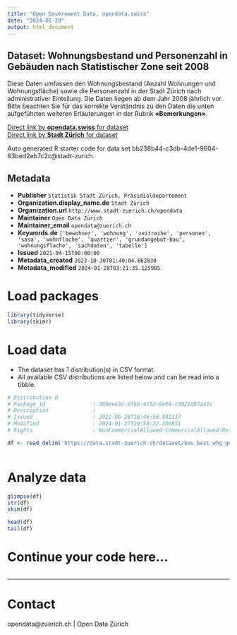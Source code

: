 ```yaml
---
title: "Open Government Data, opendata.swiss"
date: "2024-01-29"
output: html_document
---
```


## Dataset: Wohnungsbestand und Personenzahl in Gebäuden nach Statistischer Zone seit 2008


Diese Daten umfassen den Wohnungsbestand (Anzahl Wohnungen und Wohnungsfläche) sowie die Personenzahl in der Stadt Zürich nach administrativer Einteilung. Die Daten liegen ab dem Jahr 2008 jährlich vor.
Bitte beachten Sie für das korrekte Verständnis zu den Daten die unten aufgeführten weiteren Erläuterungen in der Rubrik **«Bemerkungen»**.



[Direct link by **opendata.swiss** for dataset](https://opendata.swiss/de/dataset/wohnungsbestand-und-personenzahl-in-gebauden-nach-statistischer-zone-seit-20081)<br>
[Direct link by **Stadt Zürich** for dataset](https://data.stadt-zuerich.ch/dataset/bau_best_whg_geb_gebmwhg_wfl_pers_statzone_jahr_od6981)

Auto generated R starter code for data set bb238b44-c3db-4de1-9604-63bed2eb7c2c@stadt-zurich.

## Metadata

- **Publisher** `Statistik Stadt Zürich, Präsidialdepartement`
- **Organization.display_name.de** `Stadt Zürich`
- **Organization.url** `http://www.stadt-zuerich.ch/opendata`
- **Maintainer** `Open Data Zürich`
- **Maintainer_email** `opendata@zuerich.ch`
- **Keywords.de** `['bewohner', 'wohnung', 'zeitreihe', 'personen', 'sasa', 'wohnflache', 'quartier', 'grundangebot-bau', 'wohnungsflache', 'sachdaten', 'tabelle']`
- **Issued** `2021-04-15T00:00:00`
- **Metadata_created** `2023-10-30T01:40:04.062830`
- **Metadata_modified** `2024-01-28T03:21:35.125905`


# Load packages

```r

library(tidyverse)
library(skimr)

```

# Load data

-   The dataset has 1 distribution(s) in CSV format.
-   All available CSV distributions are listed below and can be read into a tibble.

```r

# Distribution 0
# Package_id               : 300eee3c-dfbb-4c52-9e84-c3921d97ad1c
# Description              : 
# Issued                   : 2021-06-28T18:46:50.981117
# Modified                 : 2024-01-27T20:50:22.380851
# Rights                   : NonCommercialAllowed-CommercialAllowed-ReferenceNotRequired

df <- read_delim('https://data.stadt-zuerich.ch/dataset/bau_best_whg_geb_gebmwhg_wfl_pers_statzone_jahr_od6981/download/BAU698OD6981.csv')



```

# Analyze data

```r

glimpse(df)
str(df)
skim(df)

head(df)
tail(df)

```

# Continue your code here...

```r

```

------------------------------------------------------------------------

# Contact

opendata@zuerich.ch | Open Data Zürich
